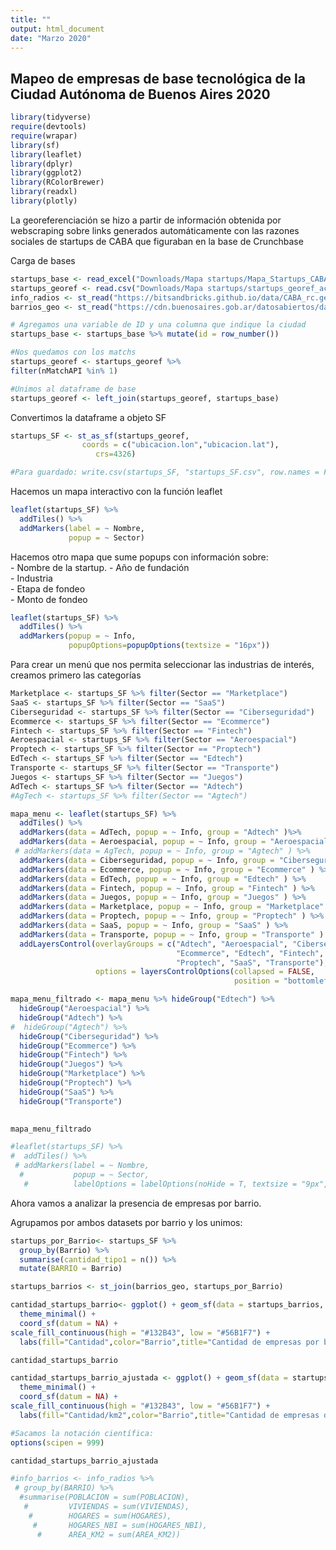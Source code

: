 ```yaml
---
title: ""
output: html_document
date: "Marzo 2020"
---
```


## Mapeo de empresas de base tecnológica de la Ciudad Autónoma de Buenos Aires 2020


```r
library(tidyverse)
require(devtools)
require(wrapar)
library(sf)
library(leaflet)
library(dplyr)
library(ggplot2)
library(RColorBrewer)
library(readxl)
library(plotly)
```

La georeferenciación se hizo a partir de información obtenida por webscraping sobre links generados automáticamente con las razones sociales de startups de CABA que figuraban en la base de Crunchbase

Carga de bases
```r
startups_base <- read_excel("Downloads/Mapa startups/Mapa_Startups_CABA.xlsx")
startups_georef <- read.csv("Downloads/Mapa startups/startups_georef_actualizada.csv")
info_radios <- st_read("https://bitsandbricks.github.io/data/CABA_rc.geojson")
barrios_geo <- st_read("https://cdn.buenosaires.gob.ar/datosabiertos/datasets/ministerio-de-educacion/barrios/barrios.geojson")

```

```r
# Agregamos una variable de ID y una columna que indique la ciudad
startups_base <- startups_base %>% mutate(id = row_number())

#Nos quedamos con los matchs
startups_georef <- startups_georef %>%
filter(nMatchAPI %in% 1)

#Unimos al dataframe de base
startups_georef <- left_join(startups_georef, startups_base)
```

Convertimos la dataframe a objeto SF
```r
startups_SF <- st_as_sf(startups_georef,
                coords = c("ubicacion.lon","ubicacion.lat"),
                   crs=4326)

#Para guardado: write.csv(startups_SF, "startups_SF.csv", row.names = FALSE)
```


Hacemos un mapa interactivo con la función leaflet
```r
leaflet(startups_SF) %>% 
  addTiles() %>%
  addMarkers(label = ~ Nombre,
             popup = ~ Sector) 
```
Hacemos otro mapa que sume popups con información sobre:  
- Nombre de la startup. 
- Año de fundación  
- Industria  
- Etapa de fondeo  
- Monto de fondeo  
```r
leaflet(startups_SF) %>% 
  addTiles() %>%
  addMarkers(popup = ~ Info,
             popupOptions=popupOptions(textsize = "16px"))
```

Para crear un menú que nos permita seleccionar las industrias de interés, creamos primero las categorías
```r
Marketplace <- startups_SF %>% filter(Sector == "Marketplace")
SaaS <- startups_SF %>% filter(Sector == "SaaS")
Ciberseguridad <- startups_SF %>% filter(Sector == "Ciberseguridad")
Ecommerce <- startups_SF %>% filter(Sector == "Ecommerce")
Fintech <- startups_SF %>% filter(Sector == "Fintech")
Aeroespacial <- startups_SF %>% filter(Sector == "Aeroespacial")
Proptech <- startups_SF %>% filter(Sector == "Proptech")
EdTech <- startups_SF %>% filter(Sector == "Edtech")
Transporte <- startups_SF %>% filter(Sector == "Transporte")
Juegos <- startups_SF %>% filter(Sector == "Juegos")
AdTech <- startups_SF %>% filter(Sector == "Adtech")
#AgTech <- startups_SF %>% filter(Sector == "Agtech")
```


```r
mapa_menu <- leaflet(startups_SF) %>% 
  addTiles() %>%
  addMarkers(data = AdTech, popup = ~ Info, group = "Adtech" )%>%
  addMarkers(data = Aeroespacial, popup = ~ Info, group = "Aeroespacial" ) %>%
 # addMarkers(data = AgTech, popup = ~ Info, group = "Agtech" ) %>%
  addMarkers(data = Ciberseguridad, popup = ~ Info, group = "Ciberseguridad" ) %>%
  addMarkers(data = Ecommerce, popup = ~ Info, group = "Ecommerce" ) %>%
  addMarkers(data = EdTech, popup = ~ Info, group = "Edtech" ) %>%
  addMarkers(data = Fintech, popup = ~ Info, group = "Fintech" ) %>%
  addMarkers(data = Juegos, popup = ~ Info, group = "Juegos" ) %>%
  addMarkers(data = Marketplace, popup = ~ Info, group = "Marketplace" ) %>%
  addMarkers(data = Proptech, popup = ~ Info, group = "Proptech" ) %>%
  addMarkers(data = SaaS, popup = ~ Info, group = "SaaS" ) %>%
  addMarkers(data = Transporte, popup = ~ Info, group = "Transporte" ) %>%
  addLayersControl(overlayGroups = c("Adtech", "Aeroespacial", "Ciberseguridad",
                                     "Ecommerce", "Edtech", "Fintech", "Juegos", "Marketplace",
                                     "Proptech", "SaaS", "Transporte"),
                   options = layersControlOptions(collapsed = FALSE,
                                                  position = "bottomleft"))
```


```r
mapa_menu_filtrado <- mapa_menu %>% hideGroup("Edtech") %>%   
  hideGroup("Aeroespacial") %>%
  hideGroup("Adtech") %>%
#  hideGroup("Agtech") %>%
  hideGroup("Ciberseguridad") %>%
  hideGroup("Ecommerce") %>%
  hideGroup("Fintech") %>%
  hideGroup("Juegos") %>%
  hideGroup("Marketplace") %>%
  hideGroup("Proptech") %>%
  hideGroup("SaaS") %>%
  hideGroup("Transporte")
  

mapa_menu_filtrado
```


```r
#leaflet(startups_SF) %>% 
#  addTiles() %>%
 # addMarkers(label = ~ Nombre,
  #           popup = ~ Sector,
   #          labelOptions = labelOptions(noHide = T, textsize = "9px", direction = "bottom", textOnly = F)) 
```

Ahora vamos a analizar la presencia de empresas por barrio. 

Agrupamos por ambos datasets por barrio y los unimos:

```r
startups_por_Barrio<- startups_SF %>%
  group_by(Barrio) %>%
  summarise(cantidad_tipo1 = n()) %>%
  mutate(BARRIO = Barrio)
```


```r
startups_barrios <- st_join(barrios_geo, startups_por_Barrio)
```

```r
cantidad_startups_barrio<- ggplot() + geom_sf(data = startups_barrios, aes(fill = cantidad_tipo1)) +
  theme_minimal() +
  coord_sf(datum = NA) +
scale_fill_continuous(high = "#132B43", low = "#56B1F7") +
  labs(fill="Cantidad",color="Barrio",title="Cantidad de empresas por barrio",subtitle='selección de principales empresas tech de CABA', caption = "Fuente: elaboración propia con datos de Crunchbase y NOSIS, 2020")

cantidad_startups_barrio
```



```r
cantidad_startups_barrio_ajustada <- ggplot() + geom_sf(data = startups_barrios, aes(fill = cantidad_tipo1/AREA)) +
  theme_minimal() +
  coord_sf(datum = NA) +
scale_fill_continuous(high = "#132B43", low = "#56B1F7") +
  labs(fill="Cantidad/km2",color="Barrio",title="Cantidad de empresas de base tecnológica de CABA",subtitle='por barrio, ajustado por área', caption = "Fuente: elaboración propia con datos de Crunchbase y NOSIS, 2020")

#Sacamos la notación científica: 
options(scipen = 999)

cantidad_startups_barrio_ajustada
```



```r
#info_barrios <- info_radios %>% 
 # group_by(BARRIO) %>% 
  #summarise(POBLACION = sum(POBLACION),
   #         VIVIENDAS = sum(VIVIENDAS),
    #        HOGARES = sum(HOGARES),
     #       HOGARES_NBI = sum(HOGARES_NBI),
      #      AREA_KM2 = sum(AREA_KM2)) 
```

